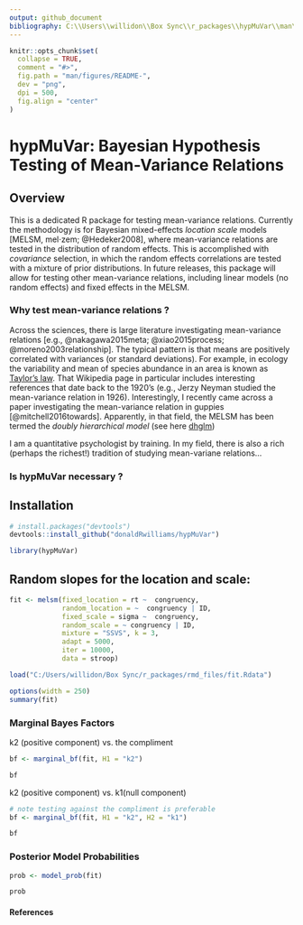 ```yaml
---
output: github_document
bibliography: C:\\Users\\willidon\\Box Sync\\r_packages\\hypMuVar\\man\\bib\\bibliography.bib
---
```

```r
knitr::opts_chunk$set(
  collapse = TRUE,
  comment = "#>",
  fig.path = "man/figures/README-",
  dev = "png",
  dpi = 500,
  fig.align = "center"
)
```


# hypMuVar: Bayesian Hypothesis  <br/> Testing of Mean-Variance Relations

## Overview
This is a dedicated R package for testing mean-variance relations. Currently the methodology is for Bayesian mixed-effects *location scale* models [MELSM, mel$\cdot$zem; @Hedeker2008], where mean-variance relations are tested in the distribution of random effects. This is accomplished with *covariance* selection, in which the random effects correlations are tested with a mixture
of prior distributions. In future releases, this package will allow for testing other mean-variance relations, including linear models (no random effects) and fixed effects in the MELSM.

### Why test mean-variance relations ?
Across the sciences, there is large literature investigating mean-variance 
relations [e.g., @nakagawa2015meta; @xiao2015process; @moreno2003relationship]. 
The typical pattern is that means are positively correlated with
variances (or standard deviations). For example, in ecology the variability 
and mean of species abundance in an area is known as [Taylor's law](https://en.wikipedia.org/wiki/Taylor%27s_law). That Wikipedia page in particular includes interesting references that date back 
to the 1920's (e.g., Jerzy Neyman studied the mean-variance relation in 1926). Interestingly, I recently came across a paper investigating the mean-variance relation in guppies [@mitchell2016towards]. Apparently, in that field, the MELSM has been termed the  *doubly hierarchical model* (see here [dhglm](https://rdrr.io/cran/dhglm/))

I am a quantitative psychologist by training. In my field, there is also a rich (perhaps the richest!) tradition of studying mean-variane relations...


### Is hypMuVar necessary ?


## Installation
```r
# install.packages("devtools")
devtools::install_github("donaldRwilliams/hypMuVar")
```


```r
library(hypMuVar)
```


## Random slopes for the location and scale:
```r
fit <- melsm(fixed_location = rt ~  congruency,
             random_location = ~  congruency | ID,
             fixed_scale = sigma ~  congruency,
             random_scale = ~ congruency | ID,  
             mixture = "SSVS", k = 3,
             adapt = 5000, 
             iter = 10000, 
             data = stroop)
```

```r
load("C:/Users/willidon/Box Sync/r_packages/rmd_files/fit.Rdata")
```

```r
options(width = 250)
summary(fit)
```

### Marginal Bayes Factors
k2 (positive component) vs. the compliment
```r
bf <- marginal_bf(fit, H1 = "k2")

bf
```

k2 (positive component) vs. k1(null component)
```r
# note testing against the compliment is preferable
bf <- marginal_bf(fit, H1 = "k2", H2 = "k1")

bf
```

### Posterior Model Probabilities
```r
prob <- model_prob(fit)

prob
````

#### References
